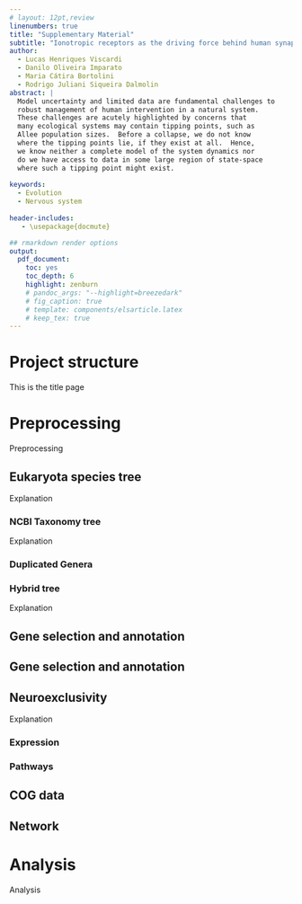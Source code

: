 ```yaml
---
# layout: 12pt,review
linenumbers: true
title: "Supplementary Material"
subtitle: "Ionotropic receptors as the driving force behind human synapse establishment"
author: 
  - Lucas Henriques Viscardi
  - Danilo Oliveira Imparato
  - Maria Cátira Bortolini
  - Rodrigo Juliani Siqueira Dalmolin
abstract: |
  Model uncertainty and limited data are fundamental challenges to
  robust management of human intervention in a natural system.
  These challenges are acutely highlighted by concerns that
  many ecological systems may contain tipping points, such as
  Allee population sizes.  Before a collapse, we do not know
  where the tipping points lie, if they exist at all.  Hence,
  we know neither a complete model of the system dynamics nor
  do we have access to data in some large region of state-space
  where such a tipping point might exist.
  
keywords:
  - Evolution
  - Nervous system
  
header-includes:
   - \usepackage{docmute}

## rmarkdown render options
output:
  pdf_document:
    toc: yes
    toc_depth: 6
    highlight: zenburn
    # pandoc_args: "--highlight=breezedark"
    # fig_caption: true
    # template: components/elsarticle.latex
    # keep_tex: true
---
```


<!--- Project structure -->
# Project structure
This is the title page

# Preprocessing
Preprocessing

<!--- Eukaryota species tree -->
## Eukaryota species tree
Explanation

### NCBI Taxonomy tree
Explanation

### Duplicated Genera

### Hybrid tree
Explanation

<!--- Kegg annotation -->
## Gene selection and annotation

<!--- Kegg annotation -->
## Gene selection and annotation

<!--- Neuroexclusivity -->
## Neuroexclusivity
Explanation

### Expression

### Pathways

<!--- COG data -->
## COG data

<!--- Network -->
## Network

# Analysis
Analysis

```r
```

\input{download_files.tex}
